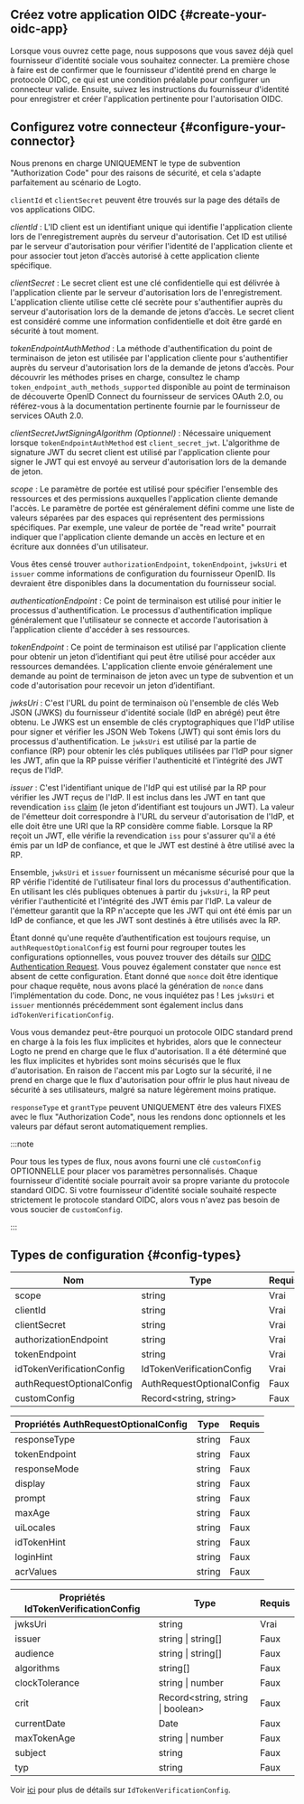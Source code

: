 ## Créez votre application OIDC \{#create-your-oidc-app}

Lorsque vous ouvrez cette page, nous supposons que vous savez déjà quel fournisseur d'identité sociale vous souhaitez connecter. La première chose à faire est de confirmer que le fournisseur d'identité prend en charge le protocole OIDC, ce qui est une condition préalable pour configurer un connecteur valide. Ensuite, suivez les instructions du fournisseur d'identité pour enregistrer et créer l'application pertinente pour l'autorisation OIDC.

## Configurez votre connecteur \{#configure-your-connector}

Nous prenons en charge UNIQUEMENT le type de subvention "Authorization Code" pour des raisons de sécurité, et cela s'adapte parfaitement au scénario de Logto.

`clientId` et `clientSecret` peuvent être trouvés sur la page des détails de vos applications OIDC.

_clientId_ : L'ID client est un identifiant unique qui identifie l'application cliente lors de l'enregistrement auprès du serveur d'autorisation. Cet ID est utilisé par le serveur d'autorisation pour vérifier l'identité de l'application cliente et pour associer tout jeton d’accès autorisé à cette application cliente spécifique.

_clientSecret_ : Le secret client est une clé confidentielle qui est délivrée à l'application cliente par le serveur d'autorisation lors de l'enregistrement. L'application cliente utilise cette clé secrète pour s'authentifier auprès du serveur d'autorisation lors de la demande de jetons d’accès. Le secret client est considéré comme une information confidentielle et doit être gardé en sécurité à tout moment.

_tokenEndpointAuthMethod_ : La méthode d'authentification du point de terminaison de jeton est utilisée par l'application cliente pour s'authentifier auprès du serveur d'autorisation lors de la demande de jetons d’accès. Pour découvrir les méthodes prises en charge, consultez le champ `token_endpoint_auth_methods_supported` disponible au point de terminaison de découverte OpenID Connect du fournisseur de services OAuth 2.0, ou référez-vous à la documentation pertinente fournie par le fournisseur de services OAuth 2.0.

_clientSecretJwtSigningAlgorithm (Optionnel)_ : Nécessaire uniquement lorsque `tokenEndpointAuthMethod` est `client_secret_jwt`. L'algorithme de signature JWT du secret client est utilisé par l'application cliente pour signer le JWT qui est envoyé au serveur d'autorisation lors de la demande de jeton.

_scope_ : Le paramètre de portée est utilisé pour spécifier l'ensemble des ressources et des permissions auxquelles l'application cliente demande l'accès. Le paramètre de portée est généralement défini comme une liste de valeurs séparées par des espaces qui représentent des permissions spécifiques. Par exemple, une valeur de portée de "read write" pourrait indiquer que l'application cliente demande un accès en lecture et en écriture aux données d'un utilisateur.

Vous êtes censé trouver `authorizationEndpoint`, `tokenEndpoint`, `jwksUri` et `issuer` comme informations de configuration du fournisseur OpenID. Ils devraient être disponibles dans la documentation du fournisseur social.

_authenticationEndpoint_ : Ce point de terminaison est utilisé pour initier le processus d'authentification. Le processus d'authentification implique généralement que l'utilisateur se connecte et accorde l'autorisation à l'application cliente d'accéder à ses ressources.

_tokenEndpoint_ : Ce point de terminaison est utilisé par l'application cliente pour obtenir un jeton d’identifiant qui peut être utilisé pour accéder aux ressources demandées. L'application cliente envoie généralement une demande au point de terminaison de jeton avec un type de subvention et un code d'autorisation pour recevoir un jeton d’identifiant.

_jwksUri_ : C'est l'URL du point de terminaison où l'ensemble de clés Web JSON (JWKS) du fournisseur d'identité sociale (IdP en abrégé) peut être obtenu. Le JWKS est un ensemble de clés cryptographiques que l'IdP utilise pour signer et vérifier les JSON Web Tokens (JWT) qui sont émis lors du processus d'authentification. Le `jwksUri` est utilisé par la partie de confiance (RP) pour obtenir les clés publiques utilisées par l'IdP pour signer les JWT, afin que la RP puisse vérifier l'authenticité et l'intégrité des JWT reçus de l'IdP.

_issuer_ : C'est l'identifiant unique de l'IdP qui est utilisé par la RP pour vérifier les JWT reçus de l'IdP. Il est inclus dans les JWT en tant que revendication `iss` [claim](https://www.rfc-editor.org/rfc/rfc7519#section-4) (le jeton d’identifiant est toujours un JWT). La valeur de l'émetteur doit correspondre à l'URL du serveur d'autorisation de l'IdP, et elle doit être une URI que la RP considère comme fiable. Lorsque la RP reçoit un JWT, elle vérifie la revendication `iss` pour s'assurer qu'il a été émis par un IdP de confiance, et que le JWT est destiné à être utilisé avec la RP.

Ensemble, `jwksUri` et `issuer` fournissent un mécanisme sécurisé pour que la RP vérifie l'identité de l'utilisateur final lors du processus d'authentification. En utilisant les clés publiques obtenues à partir du `jwksUri`, la RP peut vérifier l'authenticité et l'intégrité des JWT émis par l'IdP. La valeur de l'émetteur garantit que la RP n'accepte que les JWT qui ont été émis par un IdP de confiance, et que les JWT sont destinés à être utilisés avec la RP.

Étant donné qu'une requête d’authentification est toujours requise, un `authRequestOptionalConfig` est fourni pour regrouper toutes les configurations optionnelles, vous pouvez trouver des détails sur [OIDC Authentication Request](https://openid.net/specs/openid-connect-core-1_0.html#AuthRequest). Vous pouvez également constater que `nonce` est absent de cette configuration. Étant donné que `nonce` doit être identique pour chaque requête, nous avons placé la génération de `nonce` dans l'implémentation du code. Donc, ne vous inquiétez pas ! Les `jwksUri` et `issuer` mentionnés précédemment sont également inclus dans `idTokenVerificationConfig`.

Vous vous demandez peut-être pourquoi un protocole OIDC standard prend en charge à la fois les flux implicites et hybrides, alors que le connecteur Logto ne prend en charge que le flux d'autorisation. Il a été déterminé que les flux implicites et hybrides sont moins sécurisés que le flux d'autorisation. En raison de l'accent mis par Logto sur la sécurité, il ne prend en charge que le flux d'autorisation pour offrir le plus haut niveau de sécurité à ses utilisateurs, malgré sa nature légèrement moins pratique.

`responseType` et `grantType` peuvent UNIQUEMENT être des valeurs FIXES avec le flux "Authorization Code", nous les rendons donc optionnels et les valeurs par défaut seront automatiquement remplies.

:::note

Pour tous les types de flux, nous avons fourni une clé `customConfig` OPTIONNELLE pour placer vos paramètres personnalisés.
Chaque fournisseur d'identité sociale pourrait avoir sa propre variante du protocole standard OIDC. Si votre fournisseur d'identité sociale souhaité respecte strictement le protocole standard OIDC, alors vous n'avez pas besoin de vous soucier de `customConfig`.

:::

## Types de configuration \{#config-types}

| Nom                       | Type                      | Requis |
| ------------------------- | ------------------------- | ------ |
| scope                     | string                    | Vrai   |
| clientId                  | string                    | Vrai   |
| clientSecret              | string                    | Vrai   |
| authorizationEndpoint     | string                    | Vrai   |
| tokenEndpoint             | string                    | Vrai   |
| idTokenVerificationConfig | IdTokenVerificationConfig | Vrai   |
| authRequestOptionalConfig | AuthRequestOptionalConfig | Faux   |
| customConfig              | Record\<string, string>   | Faux   |

| Propriétés AuthRequestOptionalConfig | Type   | Requis |
| ------------------------------------ | ------ | ------ |
| responseType                         | string | Faux   |
| tokenEndpoint                        | string | Faux   |
| responseMode                         | string | Faux   |
| display                              | string | Faux   |
| prompt                               | string | Faux   |
| maxAge                               | string | Faux   |
| uiLocales                            | string | Faux   |
| idTokenHint                          | string | Faux   |
| loginHint                            | string | Faux   |
| acrValues                            | string | Faux   |

| Propriétés IdTokenVerificationConfig | Type                               | Requis |
| ------------------------------------ | ---------------------------------- | ------ |
| jwksUri                              | string                             | Vrai   |
| issuer                               | string \| string[]                 | Faux   |
| audience                             | string \| string[]                 | Faux   |
| algorithms                           | string[]                           | Faux   |
| clockTolerance                       | string \| number                   | Faux   |
| crit                                 | Record\<string, string \| boolean> | Faux   |
| currentDate                          | Date                               | Faux   |
| maxTokenAge                          | string \| number                   | Faux   |
| subject                              | string                             | Faux   |
| typ                                  | string                             | Faux   |

Voir [ici](https://github.com/panva/jose/blob/main/docs/jwt/verify/interfaces/JWTVerifyOptions.md) pour plus de détails sur `IdTokenVerificationConfig`.
